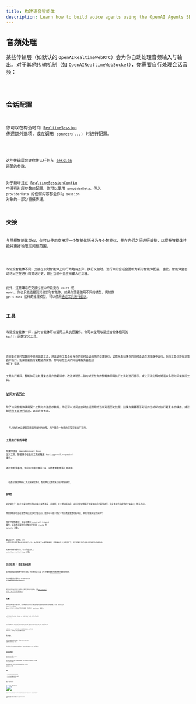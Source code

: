 ```yaml
---
title: 构建语音智能体
description: Learn how to build voice agents using the OpenAI Agents SDK, what features are available, how to architecture your application, and more.
---
```



## 音频处理

某些传输层（如默认的 `OpenAIRealtimeWebRTC`）会为你自动处理音频输入与输出。对于其他传输机制（如 `OpenAIRealtimeWebSocket`），你需要自行处理会话音频：

<Code lang="typescript" code={handleAudioExample} />

## 会话配置

你可以在构造时向 [`RealtimeSession`](/openai-agents-js/openai/agents-realtime/classes/realtimesession/) 传递额外选项，或在调用 `connect(...)` 时进行配置。

<Code lang="typescript" code={configureSessionExample} />

这些传输层允许你传入任何与 [session](https://platform.openai.com/docs/api-reference/realtime-client-events/session/update) 匹配的参数。

对于新增且在 [RealtimeSessionConfig](/openai-agents-js/openai/agents-realtime/type-aliases/realtimesessionconfig/) 中没有对应参数的配置，你可以使用 `providerData`。传入 `providerData` 的任何内容都会作为 `session` 对象的一部分直接传递。

## 交接

与常规智能体类似，你可以使用交接将一个智能体拆分为多个智能体，并在它们之间进行编排，以提升智能体性能并更好地限定问题范围。

<Code lang="typescript" code={multiAgentsExample} />

与常规智能体不同，交接在实时智能体上的行为略有差异。执行交接时，进行中的会话会更新为新的智能体配置。由此，智能体会自动访问正在进行的对话历史，并且当前不会应用输入过滤器。

此外，这意味着在交接过程中不能更改 `voice` 或 `model`。你也只能连接到其他实时智能体。如果你需要使用不同的模型，例如像 `gpt-5-mini` 这样的推理模型，可以使用[通过工具进行委派](#delegation-through-tools)。

## 工具

与常规智能体一样，实时智能体可以调用工具执行操作。你可以使用与常规智能体相同的 `tool()` 函数定义工具。

<Code lang="typescript" code={defineToolExample} />

你只能在实时智能体中使用函数工具，并且这些工具会在与你的实时会话相同的位置执行。这意味着如果你的实时会话在浏览器中运行，你的工具也将在浏览器中执行。如果需要执行更敏感的操作，你可以在工具内向后端服务器发起 HTTP 请求。

工具执行期间，智能体无法处理来自用户的新请求。改进体验的一种方式是在你的智能体即将执行工具时进行提示，或让其说出特定短语以争取时间来执行工具。

### 访问对话历史

除了访问智能体调用某个工具时传递的参数外，你还可以访问由实时会话跟踪的当前对话历史快照。如果你需要基于对话的当前状态执行更复杂的操作，或计划[使用工具进行委派](#delegation-through-tools)，这将非常有用。

<Code lang="typescript" code={toolHistoryExample} />

<Aside type="note">
  传入的历史记录是工具调用当时的快照。用户最后一句话的转写可能尚不可用。
</Aside>

### 工具执行前的审批

如果你使用 `needsApproval: true` 定义工具，智能体会在执行工具前触发 `tool_approval_requested` 事件。

通过监听该事件，你可以向用户展示 UI 以批准或拒绝该工具调用。

<Code lang="typescript" code={toolApprovalEventExample} />

<Aside type="note">
  在语音智能体等待工具调用审批期间，智能体无法处理来自用户的新请求。
</Aside>

## 护栏

护栏提供了一种方式来监控智能体的输出是否违反一组规则，并立即切断响应。这些护栏检查基于智能体响应的转写进行，因此要求启用模型的文本输出（默认启用）。

你提供的护栏会在模型响应返回时异步运行，使你可以基于预定义的分类触发器切断响应，例如“提到特定禁用词”。

当护栏被触发时，会话会发出 `guardrail_tripped` 事件。该事件还提供包含触发护栏的 `itemId` 的 `details` 对象。

<Code lang="typescript" code={guardrailsExample} />

默认情况下，护栏每 100 个字符或在响应文本结束时运行一次。由于朗读文本通常更耗时，这意味着在大多数情况下，护栏应能在用户听到之前捕捉到违规内容。

如果你想修改此行为，可以向会话传入 `outputGuardrailSettings` 对象。

<Code lang="typescript" code={guardrailSettingsExample} />

## 回合检测 / 语音活动检测

实时会话会自动检测用户何时在说话，并使用 Realtime API 内置的[语音活动检测模式](https://platform.openai.com/docs/guides/realtime-vad)触发新的回合。

你可以通过向会话传入 `turnDetection` 对象来更改语音活动检测模式。

<Code lang="typescript" code={turnDetectionExample} />

调整回合检测设置有助于校准不必要的打断和处理静默。查看[Realtime API 文档以了解不同设置的更多细节](https://platform.openai.com/docs/guides/realtime-vad)

## 打断

使用内置的语音活动检测时，打断智能体说话会自动触发智能体根据所说内容检测并更新其上下文。同时会发出 `audio_interrupted` 事件。这可用于立即停止所有音频播放（仅适用于 WebSocket 连接）。

<Code lang="typescript" code={audioInterruptedExample} />

如果你想进行手动打断，例如在 UI 中提供“停止”按钮，你可以手动调用 `interrupt()`：

<Code lang="typescript" code={sessionInterruptExample} />

无论采用哪种方式，实时会话都会处理对智能体生成的打断，截断其对向用户所述内容的认知，并更新历史记录。

如果你使用 WebRTC 连接到智能体，它还会清除音频输出。如果你使用 WebSocket，你需要自行停止已排队播放的音频。

## 文本输入

如果你想向智能体发送文本输入，可以在 `RealtimeSession` 上使用 `sendMessage` 方法。

当你希望用户同时以两种模态与智能体交互，或向对话提供额外上下文时，这会很有用。

<Code lang="typescript" code={sendMessageExample} />

## 对话历史管理

`RealtimeSession` 会在 `history` 属性中自动管理对话历史：

你可以用它向用户渲染历史，或对其执行其他操作。由于对话过程中历史会不断变化，你可以监听 `history_updated` 事件。

如果你想修改历史，比如完全移除一条消息或更新其转写，可以使用 `updateHistory` 方法。

<Code lang="typescript" code={updateHistoryExample} />

### 限制

1. 目前无法在事后更新/更改函数工具调用
2. 历史中的文本输出需要启用转写与文本模态
3. 因打断而被截断的响应没有转写

## 通过工具进行委派

![通过工具进行委派](https://cdn.openai.com/API/docs/diagram-speech-to-speech-agent-tools.png)

通过将对话历史与工具调用结合，你可以将对话委派给其他后端智能体来执行更复杂的操作，然后将结果返回给用户。

<Code lang="typescript" code={delegationAgentExample} />

下面的代码将会在服务器上执行。本示例通过 Next.js 的 server actions 实现。

<Code lang="typescript" code={serverAgentExample} />
